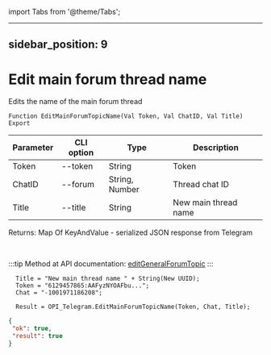﻿import Tabs from '@theme/Tabs';

---
sidebar_position: 9
---

# Edit main forum thread name
 Edits the name of the main forum thread



`Function EditMainForumTopicName(Val Token, Val ChatID, Val Title) Export`

  | Parameter | CLI option | Type | Description |
  |-|-|-|-|
  | Token | --token | String | Token |
  | ChatID | --forum | String, Number | Thread chat ID |
  | Title | --title | String | New main thread name |

  
  Returns:  Map Of KeyAndValue - serialized JSON response from Telegram

<br/>

:::tip
Method at API documentation: [editGeneralForumTopic](https://core.telegram.org/bots/api#editgeneralforumtopic)
:::
<br/>


```bsl title="Code example"
  Title = "New main thread name " + String(New UUID);
  Token = "6129457865:AAFyzNYOAFbu...";
  Chat = "-1001971186208";
  
  Result = OPI_Telegram.EditMainForumTopicName(Token, Chat, Title);
```
 



```json title="Result"
{
 "ok": true,
 "result": true
}
```
